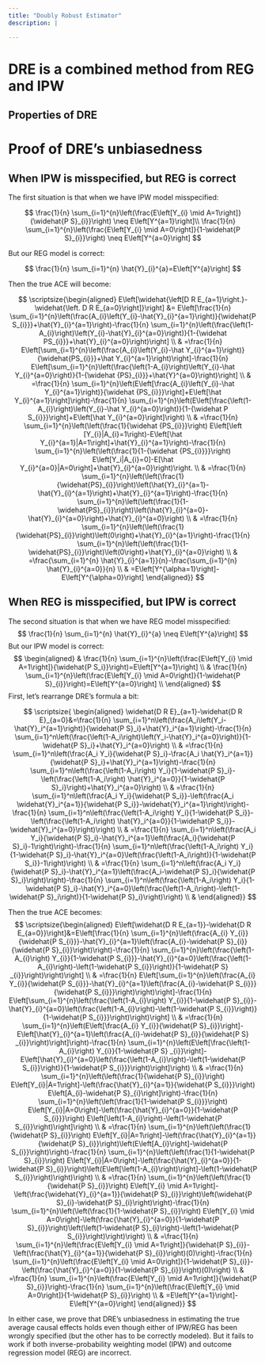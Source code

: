 ```yaml
---
title: "Doubly Robust Estimator"
description: |

---
```


# DRE is a combined method from REG and IPW {#dre}

## Properties of DRE

# Proof of DRE's unbiasedness

## When IPW is misspecified, but REG is correct

The first situation is that when we have IPW model
misspecified:

$$
\frac{1}{n} \sum_{i=1}^{n}\left(\frac{E\left[Y_{i} \mid A=1\right]}{\widehat{P S}_{i}}\right) \neq E\left[Y^{a=1}\right]\\
\frac{1}{n} \sum_{i=1}^{n}\left(\frac{E\left[Y_{i} \mid A=0\right]}{1-\widehat{P S}_{i}}\right) \neq E\left[Y^{a=0}\right]
$$

But our REG model is correct:

$$
\frac{1}{n} \sum_{i=1}^{n} \hat{Y}_{i}^{a}=E\left[Y^{a}\right]
$$

Then the true ACE will become:

$$
\scriptsize{\begin{aligned}
E\left[\widehat{\left[D R E_{a=1}\right.}-\widehat{\left. D R E_{a=0}\right]}\right] &= E\left[\frac{1}{n} \sum_{i=1}^{n}\left(\frac{A_{i}\left(Y_{i}-\hat{Y}_{i}^{a=1}\right)}{\widehat{P S_{i}}}+\hat{Y}_{i}^{a=1}\right)-\frac{1}{n} \sum_{i=1}^{n}\left(\frac{\left(1-A_{i}\right)\left(Y_{i}-\hat{Y}_{i}^{a=0}\right)}{1-{\widehat PS_{i}}}+\hat{Y}_{i}^{a=0}\right)\right] \\
& =\frac{1}{n} E\left[\sum_{i=1}^{n}\left(\frac{A_{i}\left(Y_{i}-\hat Y_{i}^{a=1}\right)}{\widehat{PS_{i}}}+\hat Y_{i}^{a=1}\right)\right]-\frac{1}{n} E\left[\sum_{i=1}^{n}\left(\frac{\left(1-A_{i}\right)\left(Y_{i}-\hat Y_{i}^{a=0}\right)}{1-{\widehat {PS}_{i}}}+\hat{Y}^{a=0}\right)\right] \\
& =\frac{1}{n} \sum_{i=1}^{n}\left(E\left[\frac{A_{i}\left(Y_{i}-\hat Y_{i}^{a=1}\right)}{\widehat {PS_{i}}}\right]+E\left[\hat Y_{i}^{a=1}\right]\right)-\frac{1}{n} \sum_{i=1}^{n}\left(E\left[\frac{\left(1-A_{i}\right)\left(Y_{i}-\hat Y_{i}^{a=0}\right)}{1-{\widehat P S_{i}}}\right]+E\left[\hat Y_{i}^{a=0}\right]\right) \\
& =\frac{1}{n} \sum_{i=1}^{n}\left(\left(\frac{1}{\widehat {PS_{i}}}\right) E\left[\left [Y_{i}|A_{i}=1\right)-E\left[\hat Y_{i}^{a=1}|A=1\right]+\hat{Y}_{i}^{a=1}\right)-\frac{1}{n} \sum_{i=1}^{n}\left(\left(\frac{1}{1-{\widehat {PS_{i}}}}\right) E\left[Y_i|A_{i}=0]-E[\hat Y_{i}^{a=0}|A=0\right]+\hat{Y}_{i}^{a=0}\right)\right. \\
& =\frac{1}{n} \sum_{i=1}^{n}\left(\left(\frac{1}{\widehat{PS}_{i}}\right)\left(\hat{Y}_{i}^{a=1}-\hat{Y}_{i}^{a=1}\right)+\hat{Y}_{i}^{a=1}\right)-\frac{1}{n} \sum_{i=1}^{n}\left(\left(\frac{1}{1-\widehat{PS}_{i}}\right)\left(\hat{Y}_{i}^{a=0}-\hat{Y}_{i}^{a=0}\right)+\hat{Y}_{i}^{a=0}\right) \\
& =\frac{1}{n} \sum_{i=1}^{n}\left(\left(\frac{1}{\widehat{PS}_{i}}\right)\left(0\right)+\hat{Y}_{i}^{a=1}\right)-\frac{1}{n} \sum_{i=1}^{n}\left(\left(\frac{1}{1-\widehat{PS}_{i}}\right)\left(0\right)+\hat{Y}_{i}^{a=0}\right) \\
& =\frac{\sum_{i=1}^{n} \hat{Y}_{i}^{a=1}}{n}-\frac{\sum_{i=1}^{n} \hat{Y}_{i}^{a=0}}{n} \\
& =E\left[Y^{\alpha=1}\right]-E\left[Y^{\alpha=0}\right]
\end{aligned}}
$$

## When REG is misspecified, but IPW is correct

The second situation is that when we have REG
model misspecified: $$
\frac{1}{n} \sum_{i=1}^{n} \hat{Y}_{i}^{a} \neq E\left[Y^{a}\right]
$$ But our IPW model is correct: $$
\begin{aligned}
& \frac{1}{n} \sum_{i=1}^{n}\left(\frac{E\left[Y_{i} \mid A=1\right]}{\widehat{P S_i}}\right)=E\left[Y^{a=1}\right] \\
& \frac{1}{n} \sum_{i=1}^{n}\left(\frac{E\left[Y_{i} \mid A=0\right]}{1-\widehat{P S}_{i}}\right)=E\left[Y^{a=0}\right] \\
\end{aligned}
$$ First, let's rearrange DRE's formula a bit:

$$
\scriptsize{
\begin{aligned}
\widehat{D R E}_{a=1}-\widehat{D R E}_{a=0}&=\frac{1}{n} \sum_{i=1}^n\left(\frac{A_i\left(Y_i-\hat{Y}_i^{a=1}\right)}{\widehat{P S}_i}+\hat{Y}_i^{a=1}\right)-\frac{1}{n} \sum_{i=1}^n\left(\frac{\left(1-A_i\right)\left(Y_i-\hat{Y}_i^{a=0}\right)}{1-\widehat{P S}_i}+\hat{Y}_i^{a=0}\right) \\
& =\frac{1}{n} \sum_{i=1}^n\left(\frac{A_i Y_i}{\widehat{P S}_i}-\frac{A_i \hat{Y}_i^{a=1}}{\widehat{P S}_i}+\hat{Y}_i^{a=1}\right)-\frac{1}{n} \sum_{i=1}^n\left(\frac{\left(1-A_i\right) Y_i}{1-\widehat{P S}_i}-\left(\frac{\left(1-A_i\right) \hat{Y}_i^{a=0}}{1-\widehat{P S}_i}\right)+\hat{Y}_i^{a=0}\right) \\
& =\frac{1}{n} \sum_{i=1}^n\left(\frac{A_i Y_i}{\widehat{P S_i}}-\left(\frac{A_i \widehat{Y}_i^{a=1}}{\widehat{P S_i}}-\widehat{Y}_i^{a=1}\right)\right)-\frac{1}{n} \sum_{i=1}^n\left(\frac{\left(1-A_i\right) Y_i}{1-\widehat{P S_i}}-\left(\frac{\left(1-A_i\right) \hat{Y}_i^{a=0}}{1-\widehat{P S_i}}-\widehat{Y}_i^{a=0}\right)\right) \\
& =\frac{1}{n} \sum_{i=1}^n\left(\frac{A_i Y_i}{\widehat{P S}_i}-\hat{Y}_i^{a=1}\left(\frac{A_i}{\widehat{P S}_i}-1\right)\right)-\frac{1}{n} \sum_{i=1}^n\left(\frac{\left(1-A_i\right) Y_i}{1-\widehat{P S}_i}-\hat{Y}_i^{a=0}\left(\frac{\left(1-A_i\right)}{1-\widehat{P S_i}}-1\right)\right) \\
& =\frac{1}{n} \sum_{i=1}^n\left(\frac{A_i Y_i}{\widehat{P S}_i}-\hat{Y}_i^{a=1}\left(\frac{A_i-\widehat{P S}_i}{\widehat{P S}_i}\right)\right)-\frac{1}{n} \sum_{i=1}^n\left(\frac{\left(1-A_i\right) Y_i}{1-\widehat{P S}_i}-\hat{Y}_i^{a=0}\left(\frac{\left(1-A_i\right)-\left(1-\widehat{P S}_i\right)}{1-\widehat{P S}_i}\right)\right) \\
&
\end{aligned}}
$$

Then the true ACE becomes: $$
\scriptsize{\begin{aligned}
E\left[\widehat{D R E_{a=1}}-\widehat{D R E_{a=0}}\right]&=E\left[\frac{1}{n} \sum_{i=1}^{n}\left(\frac{A_{i} Y_{i}}{\widehat{P S_{i}}}-\hat{Y}_{i}^{a=1}\left(\frac{A_{i}-\widehat{P S}_{i}}{\widehat{P S}_{i}}\right)\right)-\frac{1}{n} \sum_{i=1}^{n}\left(\frac{\left(1-A_{i}\right) Y_{i}}{1-\widehat{P S_{i}}}-\hat{Y}_{i}^{a=0}\left(\frac{\left(1-A_{i}\right)-\left(1-\widehat{P S_{i}}\right)}{1-\widehat{P S} _{i}}\right)\right)\right] \\
& =\frac{1}{n} E\left[\sum_{i=1}^{n}\left(\frac{A_{i} Y_{i}}{\widehat{P S_{i}}}-\hat{Y}_{i}^{a=1}\left(\frac{A_{i}-\widehat{P S_{i}}}{\widehat{P S_{i}}}\right)\right)\right]-\frac{1}{n} E\left[\sum_{i=1}^{n}\left(\frac{\left(1-A_{i}\right) Y_{i}}{1-\widehat{P S}_{i}}-\hat{Y}_{i}^{a=0}\left(\frac{\left(1-A_{i}\right)-\left(1-\widehat{P S_{i}}\right)}{1-\widehat{P S_{i}}}\right)\right)\right] \\
& =\frac{1}{n} \sum_{i=1}^{n}\left(E\left[\frac{A_{i} Y_{i}}{\widehat{P S}_{i}}\right]-E\left[\hat{Y}_{i}^{a=1}\left(\frac{A_{i}-\widehat{P S}_{i}}{\widehat{P S} _{i}}\right)\right]\right)-\frac{1}{n} \sum_{i=1}^{n}\left(E\left[\frac{\left(1-A_{i}\right) Y_{i}}{1-\widehat{P S} _{i}}\right]-E\left[\hat{Y}_{i}^{a=0}\left(\frac{\left(1-A_{i}\right)-\left(1-\widehat{P S_{i}}\right)}{1-\widehat{P S_{i}}}\right)\right]\right) \\
& =\frac{1}{n} \sum_{i=1}^{n}\left(\left(\frac{1}{\widehat{P S}_{i}}\right) E\left[Y_{i}|A=1\right]-\left(\frac{\hat{Y}_{i}^{a=1}}{\widehat{P S_{i}}}\right) E\left[A_{i}-\widehat{P S}_{i}\right]\right)-\frac{1}{n} \sum_{i=1}^{n}\left(\left(\frac{1}{1-\widehat{P S_{i}}}\right) E\left[Y_{i}|A=0\right]-\left(\frac{\hat{Y}_{i}^{a=0}}{1-\widehat{P S_{i}}}\right) E\left[\left(1-A_{i}\right)-\left(1-\widehat{P S_{i}}\right)\right]\right) \\
& =\frac{1}{n} \sum_{i=1}^{n}\left(\left(\frac{1}{\widehat{P S}_{i}}\right)  E\left[Y_{i}|A=1\right]-\left(\frac{\hat{Y}_{i}^{a=1}}{\widehat{P S}_{i}}\right)\left(E\left[A_{i}\right]-\widehat{P S_{i}}\right)\right)-\frac{1}{n} \sum_{i=1}^{n}\left(\left(\frac{1}{1-\widehat{P S}_{i}}\right)  E\left[Y_{i}|A=0\right]-\left(\frac{\hat{Y}_{i}^{a=0}}{1-\widehat{P S}_{i}}\right)\left(E\left[\left(1-A_{i}\right)\right]-\left(1-\widehat{P S_{i}}\right)\right)\right) \\
& =\frac{1}{n} \sum_{i=1}^{n}\left(\left(\frac{1}{\widehat{P S}_{i}}\right) E\left[Y_{i} \mid A=1\right]-\left(\frac{\widehat{Y}_{i}^{a=1}}{\widehat{P S}_{i}}\right)\left(\widehat{P S}_{i}-\widehat{P S}_{i}\right)\right)-\frac{1}{n} \sum_{i=1}^{n}\left(\left(\frac{1}{1-\widehat{P S}_{i}}\right) E\left[Y_{i} \mid A=0\right]-\left(\frac{\hat{Y}_{i}^{a=0}}{1-\widehat{P S}_{i}}\right)\left(\left(1-\widehat{P S}_{i}\right)-\left(1-\widehat{P S_{i}}\right)\right)\right) \\
& =\frac{1}{n} \sum_{i=1}^{n}\left(\frac{E\left[Y_{i} \mid A=1\right]}{\widehat{P S}_{i}}-\left(\frac{\hat{Y}_{i}^{a=1}}{\widehat{P S}_{i}}\right)(0)\right)-\frac{1}{n} \sum_{i=1}^{n}\left(\frac{E\left[Y_{i} \mid A=0\right]}{1-\widehat{P S}_{i}}-\left(\frac{\hat{Y}_{i}^{a=0}}{1-\widehat{P S}_{i}}\right)(0)\right) \\
& =\frac{1}{n} \sum_{i=1}^{n}\left(\frac{E\left[Y_{i} \mid A=1\right]}{\widehat{P S}_{i}}\right)-\frac{1}{n} \sum_{i=1}^{n}\left(\frac{E\left[Y_{i} \mid A=0\right]}{1-\widehat{P S}_{i}}\right) \\
& =E\left[Y^{a=1}\right]-E\left[Y^{a=0}\right]
\end{aligned}}
$$

In either case, we prove that DRE's unbiasedness
in estimating the true average causal effects
holds even though either of IPW/REG has been
wrongly specified (but the other has to be
correctly modeled). But it fails to work if both
inverse-probability weighting model (IPW) and
outcome regression model (REG) are incorrect.
